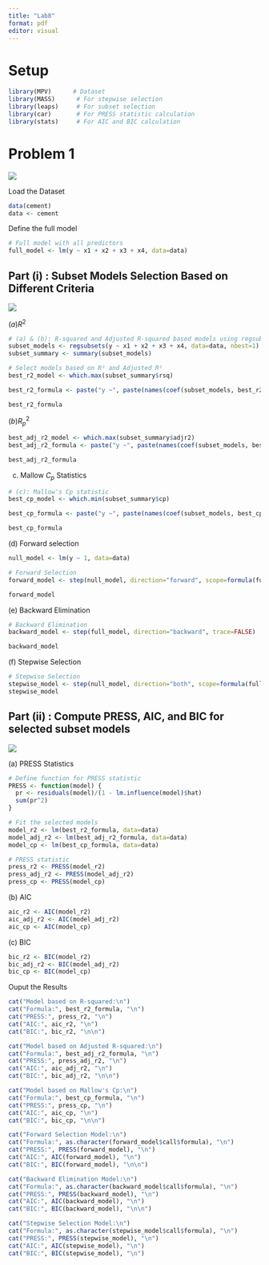 ```yaml
---
title: "Lab8"
format: pdf
editor: visual
---
```


# Setup

```r
library(MPV)      # Dataset
library(MASS)      # For stepwise selection
library(leaps)     # For subset selection
library(car)       # For PRESS statistic calculation
library(stats)     # For AIC and BIC calculation

```

# Problem 1

![](images/p1.png)

Load the Dataset

```r
data(cement)
data <- cement
```

Define the full model

```r
# Full model with all predictors
full_model <- lm(y ~ x1 + x2 + x3 + x4, data=data)
```

## Part (i) : Subset Models Selection Based on Different Criteria

![](images/part1.png)

$(a) R^2$

```r
# (a) & (b): R-squared and Adjusted R-squared based models using regsubsets
subset_models <- regsubsets(y ~ x1 + x2 + x3 + x4, data=data, nbest=1)
subset_summary <- summary(subset_models)

# Select models based on R² and Adjusted R²
best_r2_model <- which.max(subset_summary$rsq)

best_r2_formula <- paste("y ~", paste(names(coef(subset_models, best_r2_model))[-1], collapse=" + "))

best_r2_formula

```

$(b) {R_p}^2$

```r
best_adj_r2_model <- which.max(subset_summary$adjr2)
best_adj_r2_formula <- paste("y ~", paste(names(coef(subset_models, best_adj_r2_model))[-1], collapse=" + "))

best_adj_r2_formula
```

(c) Mallow $C_p$ Statistics

```r

# (c): Mallow's Cp statistic
best_cp_model <- which.min(subset_summary$cp)

best_cp_formula <- paste("y ~", paste(names(coef(subset_models, best_cp_model))[-1], collapse=" + "))

best_cp_formula

```

\(d\) Forward selection

```r
null_model <- lm(y ~ 1, data=data)

# Forward Selection
forward_model <- step(null_model, direction="forward", scope=formula(full_model), trace=FALSE)

forward_model


```

\(e\) Backward Elimination

```r
# Backward Elimination
backward_model <- step(full_model, direction="backward", trace=FALSE)

backward_model
```

\(f\) Stepwise Selection

```r
# Stepwise Selection
stepwise_model <- step(null_model, direction="both", scope=formula(full_model), trace=FALSE)
stepwise_model
```

## Part (ii) : Compute PRESS, AIC, and BIC for selected subset models

![](images/part2.png)

\(a\) PRESS Statistics

```r
# Define function for PRESS statistic
PRESS <- function(model) {
  pr <- residuals(model)/(1 - lm.influence(model)$hat)
  sum(pr^2)
}

# Fit the selected models
model_r2 <- lm(best_r2_formula, data=data)
model_adj_r2 <- lm(best_adj_r2_formula, data=data)
model_cp <- lm(best_cp_formula, data=data)

# PRESS statistic
press_r2 <- PRESS(model_r2)
press_adj_r2 <- PRESS(model_adj_r2)
press_cp <- PRESS(model_cp)

```

\(b\) AIC

```r
aic_r2 <- AIC(model_r2)
aic_adj_r2 <- AIC(model_adj_r2)
aic_cp <- AIC(model_cp)


```

\(c\) BIC

```r
bic_r2 <- BIC(model_r2)
bic_adj_r2 <- BIC(model_adj_r2)
bic_cp <- BIC(model_cp)
```

Ouput the Results

```r
cat("Model based on R-squared:\n")
cat("Formula:", best_r2_formula, "\n")
cat("PRESS:", press_r2, "\n")
cat("AIC:", aic_r2, "\n")
cat("BIC:", bic_r2, "\n\n")

cat("Model based on Adjusted R-squared:\n")
cat("Formula:", best_adj_r2_formula, "\n")
cat("PRESS:", press_adj_r2, "\n")
cat("AIC:", aic_adj_r2, "\n")
cat("BIC:", bic_adj_r2, "\n\n")

cat("Model based on Mallow's Cp:\n")
cat("Formula:", best_cp_formula, "\n")
cat("PRESS:", press_cp, "\n")
cat("AIC:", aic_cp, "\n")
cat("BIC:", bic_cp, "\n\n")

cat("Forward Selection Model:\n")
cat("Formula:", as.character(forward_model$call$formula), "\n")
cat("PRESS:", PRESS(forward_model), "\n")
cat("AIC:", AIC(forward_model), "\n")
cat("BIC:", BIC(forward_model), "\n\n")

cat("Backward Elimination Model:\n")
cat("Formula:", as.character(backward_model$call$formula), "\n")
cat("PRESS:", PRESS(backward_model), "\n")
cat("AIC:", AIC(backward_model), "\n")
cat("BIC:", BIC(backward_model), "\n\n")

cat("Stepwise Selection Model:\n")
cat("Formula:", as.character(stepwise_model$call$formula), "\n")
cat("PRESS:", PRESS(stepwise_model), "\n")
cat("AIC:", AIC(stepwise_model), "\n")
cat("BIC:", BIC(stepwise_model), "\n")
```
